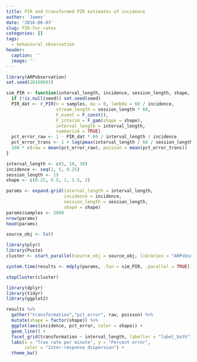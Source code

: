 ```yaml
---
title: PIR and transformed PIR estimates of incidence
author: 'James'
date: '2016-06-03'
slug: PIR-for-rates
categories: []
tags:
  - behavioral observation
header:
  caption: ''
  image: ''
---
```


```r
library(ARPobservation)
set.seed(20160603) 

sim_PIR <- function(interval_length, incidence, session_length, shape, samples, seed = NULL) {
  if (!is.null(seed)) set.seed(seed)
  PIR_dat <- r_PIR(n = samples, mu = 0, lambda = 60 / incidence,
                   stream_length = session_length * 60,
                   F_event = F_const(),
                   F_interim = F_gam(shape = shape),
                   interval_length = interval_length,
                   summarize = TRUE)
  pct_error_raw <- 1 - PIR_dat * 60 / interval_length / incidence
  pct_error_trans <- 1 + log(pmax(interval_length / 60 / session_length, 1 - PIR_dat)) * 60 / interval_length / incidence
  100 * c(raw = mean(pct_error_raw), poisson = mean(pct_error_trans))
}

interval_length <- c(5, 10, 30)
incidence <- seq(1, 5, 0.25)
session_length <- 15
shape <- c(0.25, 0.5, 1, 1.5, 2)

params <- expand.grid(interval_length = interval_length, 
                      incidence = incidence, 
                      session_length = session_length, 
                      shape = shape)
params$samples <- 5000
nrow(params)
head(params)

source_obj <- ls()

library(plyr)
library(Pusto)
cluster <- start_parallel(source_obj = source_obj, libraries = "ARPobservation")

system.time(results <- mdply(params, .fun = sim_PIR, .parallel = TRUE))

stopCluster(cluster)

library(dplyr)
library(tidyr)
library(ggplot2)

results %>% 
  gather("transformation","pct_error", raw, poisson) %>%
  mutate(shape = factor(shape)) %>%
  ggplot(aes(incidence, pct_error, color = shape)) + 
  geom_line() + 
  facet_grid(transformation ~ interval_length, labeller = "label_both") + 
  labs(x = "True rate per minute", y = "Percent error",
       color = "Inter-response dispersion") + 
  theme_bw()

```

